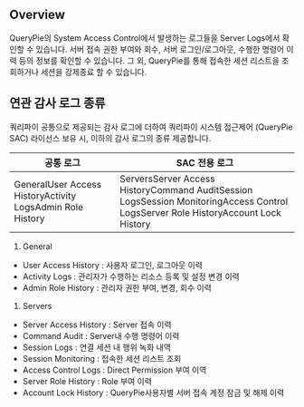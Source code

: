 ## Overview
QueryPie의 System Access Control에서 발생하는 로그들을 Server Logs에서 확인할 수 있습니다. 서버 접속 권한 부여와 회수, 서버 로그인/로그아웃, 수행한 명령어 이력 등의 정보를 확인할 수 있습니다.  그 외, QueryPie를 통해 접속한 세션 리스트을 조회하거나 세션을 강제종료 할 수 있습니다.

## 연관 감사 로그 종류
쿼리파이 공통으로 제공되는 감사 로그에 더하여 쿼리파이 시스템 접근제어 (QueryPie SAC) 라이선스 보유 시, 이하의 감사 로그의 종류 제공합니다.

| 공통 로그                                                     | SAC 전용 로그                                                                                                                         |
| --------------------------------------------------------- | --------------------------------------------------------------------------------------------------------------------------------- |
| GeneralUser Access HistoryActivity LogsAdmin Role History | ServersServer Access HistoryCommand AuditSession LogsSession MonitoringAccess Control LogsServer Role HistoryAccount Lock History |

1. General

* User Access History : 사용자 로그인, 로그아웃 이력
* Activity Logs : 관리자가 수행하는 리소스 등록 및 설정 변경 이력
* Admin Role History : 관리자 권한 부여, 변경, 회수 이력

1. Servers

* Server Access History : Server 접속 이력
* Command Audit : Server내 수행 명령어 이력
* Session Logs : 연결 세션 내 행위 녹화 내역
* Session Monitoring : 접속한 세션 리스트 조회
* Access Control Logs : Direct Permission 부여 이역
* Server Role History : Role 부여 이력
* Account Lock History : QueryPie사용자별 서버 접속 계정 잠금 및 해제 이력
